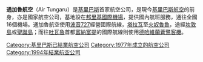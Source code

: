 {{Infobox Airline
|airline        = 通加魯航空 <br> Air Tungaru
|logo           = 
|logo_size      = 
|IATA           = VK
|ICAO           = TUN
|callsign       = —
|parent         = 
|founded        = 1977年
|ceased         = 1994年
|headquarters   = {{KIR}} [[南塔拉瓦|南塔拉瓦]]
|key_people     = 
|hubs           = [[邦里基國際機場|邦里基國際機場]]
|focus_cities =
|frequent_flyer = 
|lounge         = 
|company_slogan = 
|alliance       = 
|fleet_size     = 
|destinations   = 20
}}
'''通加魯航空'''（Air Tungaru）是[[基里巴斯|基里巴斯]]首家航空公司，是現今[[基里巴斯航空|基里巴斯航空]]的前身，亦是國家航空公司，基地設在[[邦里基國際機場|邦里基國際機場]]，提供國內航班服務，通往全國16個機場。通加魯航空使用[[波音727|波音727]]經營國際航線，[[塔拉瓦|塔拉瓦]]至[[火奴魯魯|火奴魯魯]]，途經[[阿巴里靈阿環礁|坎敦島]]或[[聖誕島|聖誕島]]；而往[[吐瓦魯|吐瓦魯]]首都[[富納富提|富納富提]]的國際航線則使用[[德哈維蘭蒼鷺客機|德哈維蘭蒼鷺客機]]。

[[Category:基里巴斯已結業航空公司|Category:基里巴斯已結業航空公司]]
[[Category:1977年成立的航空公司|Category:1977年成立的航空公司]]
[[Category:1994年結業航空公司|Category:1994年結業航空公司]]
